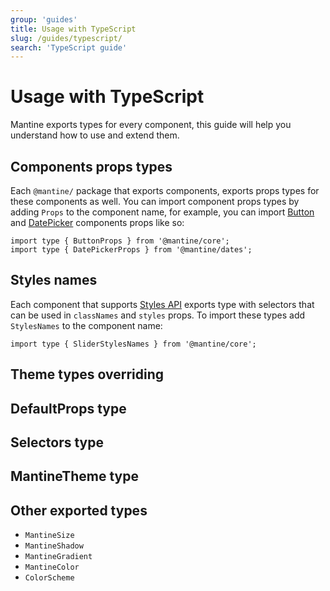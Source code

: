 ```yaml
---
group: 'guides'
title: Usage with TypeScript
slug: /guides/typescript/
search: 'TypeScript guide'
---
```


# Usage with TypeScript

Mantine exports types for every component, this guide will help you understand how to use and extend them.

## Components props types

Each `@mantine/` package that exports components, exports props types for these components as well.
You can import component props types by adding `Props` to the component name, for example, you can import
[Button](/core/button/) and [DatePicker](/dates/date-picker/) components props like so:

```tsx
import type { ButtonProps } from '@mantine/core';
import type { DatePickerProps } from '@mantine/dates';
```

## Styles names

Each component that supports [Styles API](/styles/styles-api/) exports type with selectors that can be used in `classNames` and `styles` props.
To import these types add `StylesNames` to the component name:

```tsx
import type { SliderStylesNames } from '@mantine/core';
```

## Theme types overriding

## DefaultProps type

## Selectors type

## MantineTheme type

## Other exported types

- `MantineSize`
- `MantineShadow`
- `MantineGradient`
- `MantineColor`
- `ColorScheme`
